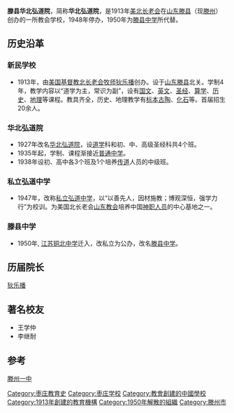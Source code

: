 '''滕县华北弘道院'''，简称'''华北弘道院'''，是1913年[[美北长老会|美北长老会]]在[[山东|山东]][[滕县|滕县]]（现[[滕州|滕州]]）创办的一所教会学校，1948年停办，1950年为[[滕县中学|滕县中学]]所代替。

==历史沿革==
===新民学校===
*1913年，由[[美国|美国]][[基督教|基督教]][[北长老会|北长老会]][[牧师|牧师]][[狄乐播|狄乐播]]创办。设于[[山东|山东]][[滕县|滕县]]北关。学制4年，教学内容以“道学为主，常识为副”，设有[[国文|国文]]、[[英文|英文]]、[[圣经|圣经]]、[[算学|算学]]、[[历史|历史]]、[[地理|地理]]等课程。教具齐全，历史、地理教学有[[标本|标本]][[古陶|古陶]]、[[化石|化石]]等。首届招生20余人。

===华北弘道院===
*1927年改名[[华北弘道院|华北弘道院]]，设[[道学|道学]]科和初、中、高级圣经科共4个班。
*1935年起，学制、课程渐接近[[普通中学|普通中学]]。
*1938年设初、高中各3个班及1个培养[[传道|传道]]人员的中级班。

===私立弘道中学===
*1947年，改称[[私立弘道中学|私立弘道中学]]，以“以善先人，因材施教；博观深恒，强学力行”为校训。为美国北长老会[[山东教会|山东教会]]培养中国[[神职人员|神职人员]]的中心基地之一。

===滕县中学===
*1950年, [[江苏|江苏]][[铜北中学|铜北中学]]迁入，改私立为公办，改名[[滕县中学|滕县中学]]。

==历届院长==
[[狄乐播|狄乐播]]

==著名校友==
*王学仲
*李继耐

==参考==
[[滕州一中|滕州一中]]


[[Category:枣庄教育史|Category:枣庄教育史]]
[[Category:枣庄学校|Category:枣庄学校]]
[[Category:教會創建的中國學校|Category:教會創建的中國學校]]
[[Category:1913年創建的教育機構|Category:1913年創建的教育機構]]
[[Category:1950年解散的組織|Category:1950年解散的組織]]
[[Category:滕州市|Category:滕州市]]